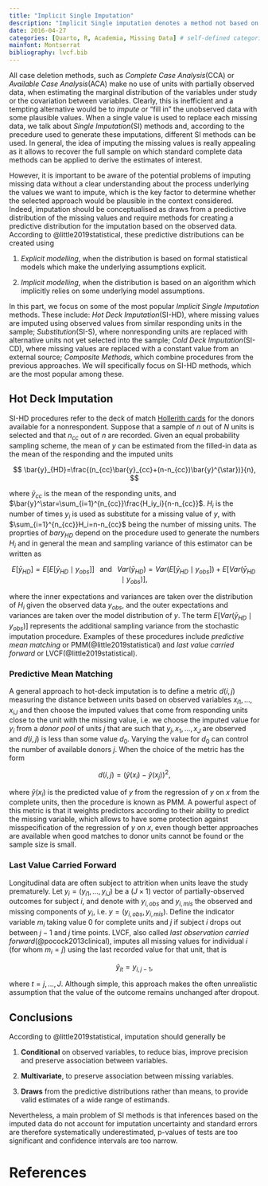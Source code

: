 ```yaml
---
title: "Implicit Single Imputation"
description: "Implicit Single imputation denotes a method not based on an explicit model which replaces a missing datum with a single value. In this method the sample size is retrieved. However, the imputed values are assumed to be the real values that would have been observed when the data would have been complete"
date: 2016-04-27
categories: [Quarto, R, Academia, Missing Data] # self-defined categories
mainfont: Montserrat
bibliography: lvcf.bib
---
```


All case deletion methods, such as *Complete Case Analysis*(CCA) or *Available Case Analysis*(ACA) make no use of units with partially observed data, when estimating the marginal distribution of the variables under study or the covariation between variables. Clearly, this is inefficient and a tempting alternative would be to *impute* or "fill in" the unobserved data with some plausible values. When a single value is used to replace each missing data, we talk about *Single Imputation*(SI) methods and, according to the precedure used to generate these imputations, different SI methods can be used. In general, the idea of imputing the missing values is really appealing as it allows to recover the full sample on which standard complete data methods can be applied to derive the estimates of interest. 

However, it is important to be aware of the potential problems of imputing missing data without a clear understanding about the process underlying the values we want to impute, which is the key factor to determine whether the selected approach would be plausible in the context considered. Indeed, imputation should be conceptualised as draws from a predictive distribution of the missing values and require methods for creating a predictive distribution for the imputation based on the observed data. According to @little2019statistical, these predictive distributions can be created using

1. *Explicit modelling*, when the distribution is based on formal statistical models which make the underlying assumptions explicit.

2. *Implicit modelling*, when the distribution is based on an algorithm which implicitly relies on some underlying model assumptions.


In this part, we focus on some of the most popular *Implicit Single Imputation* methods. These include: *Hot Deck Imputation*(SI-HD), where missing values are imputed using observed values from similar responding units in the sample; *Substitution*(SI-S), where nonresponding units are replaced with alternative units not yet selected into the sample; *Cold Deck Imputation*(SI-CD), where missing values are replaced with a constant value from an external source; *Composite Methods*, which combine procedures from the previous approaches. We will specifically focus on SI-HD methods, which are the most popular among these.

## Hot Deck Imputation

SI-HD procedures refer to the deck of match [Hollerith cards](https://en.wikipedia.org/wiki/Punched_card#Hollerith's_early_punched_card_formats) for the donors available for a nonrespondent. Suppose that a sample of $n$ out of $N$ units is selected and that $n_{cc}$ out of $n$ are recorded. Given an equal probability sampling scheme, the mean of $y$ can be estimated from the filled-in data as the mean of the responding and the imputed units

$$
\bar{y}_{HD}=\frac{(n_{cc}\bar{y}_{cc}+(n-n_{cc})\bar{y}^{\star})}{n},
$$

where $\bar{y}_{cc}$ is the mean of the responding units, and $\bar{y}^\star=\sum_{i=1}^{n_{cc}}\frac{H_iy_i}{n-n_{cc}}$. $H_i$ is the number of times $y_i$ is used as substitute for a missing value of $y$, with $\sum_{i=1}^{n_{cc}}H_i=n-n_{cc}$ being the number of missing units. The proprties of $bar{y}_{HD}$ depend on the procedure used to generate the numbers $H_i$ and in general the mean and sampling variance of this estimator can be written as

$$
E[\bar{y}_{HD}]=E[E[\bar{y}_{HD}\mid y_{obs}]] \;\;\; \text{and} \;\;\; Var(\bar{y}_{HD})=Var(E[\bar{y}_{HD} \mid y_{obs}]) + E[Var(\bar{y}_{HD} \mid y_{obs})],
$$

where the inner expectations and variances are taken over the distribution of $H_i$ given the observed data $y_{obs}$, and the outer expectations and variances are taken over the model distribution of $y$. The term $E[Var(\bar{y}_{HD} \mid y_{obs})]$ represents the additional sampling variance from the stochastic imputation procedure. Examples of these procedures include *predictive mean matching* or PMM(@little2019statistical) and *last value carried forward* or LVCF(@little2019statistical).

### Predictive Mean Matching

A general approach to hot-deck imputation is to define a metric $d(i,j)$ measuring the distance between units based on observed variables $x_{i1},\ldots,x_{iJ}$ and then choose the imputed values that come from responding units close to the unit with the missing value, i.e. we choose the imputed value for $y_i$ from a *donor pool* of units $j$ that are such that $y_j,x_1,\ldots,x_J$ are observed and $d(i,j)$ is less than some value $d_0$. Varying the value for $d_0$ can control the number of available donors $j$. When the choice of the metric has the form

$$
d(i,j)=(\hat{y}(x_i)-\hat{y}(x_j))^2,
$$

where $\hat{y}(x_i)$ is the predicted value of $y$ from the regression of $y$ on $x$ from the complete units, then the procedure is known as PMM. A powerful aspect of this metric is that it weights predictors according to their ability to predict the missing variable, which allows to have some protection against misspecification of the regression of $y$ on $x$, even though better approaches are available when good matches to donor units cannot be found or the sample size is small. 

### Last Value Carried Forward

Longitudinal data are often subject to attrition when units leave the study prematurely. Let $y_i=(y_{i1},\ldots,y_{iJ})$ be a $(J\times1)$ vector of partially-observed outcomes for subject $i$, and denote with $y_{i,obs}$ and $y_{i,mis}$ the observed and missing components of $y_i$, i.e. $y=(y_{i,obs},y_{i,mis})$. Define the indicator variable $m_i$ taking value 0 for complete units and $j$ if subject $i$ drops out between $j-1$ and $j$ time points. LVCF, also called *last observation carried forward*(@pocock2013clinical), imputes all missing values for individual $i$ (for whom $m_i=j$) using the last recorded value for that unit, that is

$$
\hat{y}_{it}=y_{i,j-1},
$$

where $t=j,\ldots,J$. Although simple, this approach makes the often unrealistic assumption that the value of the outcome remains unchanged after dropout.

## Conclusions

According to @little2019statistical, imputation should generally be

1. **Conditional** on observed variables, to reduce bias, improve precision and preserve association between variables.

2. **Multivariate**, to preserve association between missing variables.

3. **Draws** from the predictive distributions rather than means, to provide valid estimates of a wide range of estimands.

Nevertheless, a main problem of SI methods is that inferences based on the imputed data do not account for imputation uncertainty and standard errors are therefore systematically underestimated, p-values of tests are too significant and confidence intervals are too narrow.


# References
